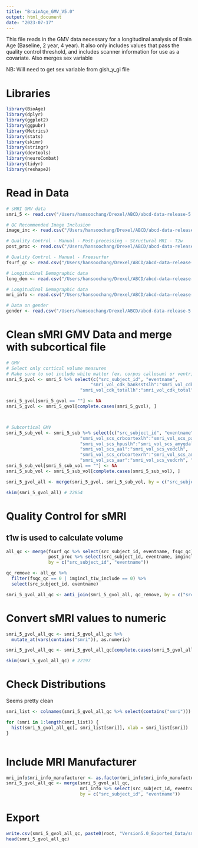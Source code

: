```yaml
---
title: "BrainAge_GMV_V5.0"
output: html_document
date: "2023-07-17"
---
```


This file reads in the GMV data necessary for a longitudinal analysis of Brain Age (Baseline, 2 year, 4 year). It also only includes values that pass the quality control threshold, and includes scanner information for use as a covariate. Also merges sex variable

NB: Will need to get sex variable from gish_y_gi file

# Libraries
```r
library(BioAge)
library(dplyr)
library(ggplot2)
library(ggpubr)
library(Metrics)
library(stats)
library(skimr)
library(stringr)
library(devtools)
library(neuroCombat)
library(tidyr)
library(reshape2)
```


# Read in Data
```r
# sMRI GMV data
smri_5 <- read.csv("/Users/hansoochang/Drexel/ABCD/abcd-data-release-5.1/core/imaging/mri_y_smr_vol_dsk.csv")

# QC Recommended Image Inclusion
image_inc <- read.csv("/Users/hansoochang/Drexel/ABCD/abcd-data-release-5.1/core/imaging/mri_y_qc_incl.csv")

# Quality Control - Manual - Post-processing - Structural MRI - T2w
post_proc <- read.csv("/Users/hansoochang/Drexel/ABCD/abcd-data-release-5.1/core/imaging/mri_y_qc_incl.csv")

# Quality Control - Manual - Freesurfer
fsurf_qc <- read.csv("/Users/hansoochang/Drexel/ABCD/abcd-data-release-5.1/core/imaging/mri_y_qc_man_fsurf.csv")

# Longitudinal Demographic data
long_dem <- read.csv("/Users/hansoochang/Drexel/ABCD/abcd-data-release-5.1/core/abcd-general/abcd_y_lt.csv")

# Longitudinal Demographic data
mri_info <- read.csv("/Users/hansoochang/Drexel/ABCD/abcd-data-release-5.1/core/imaging/mri_y_adm_info.csv")

# Data on gender
gender <- read.csv("/Users/hansoochang/Drexel/ABCD/abcd-data-release-5.1/core/gender-identity-sexual-health/gish_y_gi.csv")


```


# Clean sMRI GMV Data and merge with subcortical file
```r
# GMV
# Select only cortical volume measures
# Make sure to not include white matter (ex. corpus callosum) or ventricles
smri_5_gvol <- smri_5 %>% select(c("src_subject_id", "eventname",
                                "smri_vol_cdk_banksstslh":"smri_vol_cdk_insularh", 
                            "smri_vol_cdk_totallh":"smri_vol_cdk_total"))

smri_5_gvol[smri_5_gvol == ""] <- NA
smri_5_gvol <- smri_5_gvol[complete.cases(smri_5_gvol), ]



# Subcortical GMV
smri_5_sub_vol <- smri_5_sub %>% select(c("src_subject_id", "eventname", 
                            "smri_vol_scs_crbcortexlh":"smri_vol_scs_pallidumlh",
                            "smri_vol_scs_hpuslh":"smri_vol_scs_amygdalalh", 
                            "smri_vol_scs_aal":"smri_vol_scs_vedclh", 
                            "smri_vol_scs_crbcortexrh":"smri_vol_scs_amygdalarh", 
                            "smri_vol_scs_aar":"smri_vol_scs_vedcrh", "smri_vol_scs_subcorticalgv"))
smri_5_sub_vol[smri_5_sub_vol == ""] <- NA
smri_5_sub_vol <- smri_5_sub_vol[complete.cases(smri_5_sub_vol), ]

smri_5_gvol_all <- merge(smri_5_gvol, smri_5_sub_vol, by = c("src_subject_id", "eventname"))

skim(smri_5_gvol_all) # 22854
```

# Quality Control for sMRI
## t1w is used to calculate volume
```r

all_qc <- merge(fsurf_qc %>% select(src_subject_id, eventname, fsqc_qc),
                post_proc %>% select(src_subject_id, eventname, imgincl_t1w_include),
                by = c("src_subject_id", "eventname"))

qc_remove <- all_qc %>% 
  filter(fsqc_qc == 0 | imgincl_t1w_include == 0) %>% 
  select(src_subject_id, eventname)

smri_5_gvol_all_qc <- anti_join(smri_5_gvol_all, qc_remove, by = c("src_subject_id", "eventname"))

```


# Convert sMRI values to numeric
```r
smri_5_gvol_all_qc <- smri_5_gvol_all_qc %>% 
  mutate_at(vars(contains("smri")), as.numeric)

smri_5_gvol_all_qc <- smri_5_gvol_all_qc[complete.cases(smri_5_gvol_all_qc), ]

skim(smri_5_gvol_all_qc) # 22197
```


# Check Distributions
Seems pretty clean
```r
smri_list <- colnames(smri_5_gvol_all_qc %>% select(contains("smri")))

for (smri in 1:length(smri_list)) {
  hist(smri_5_gvol_all_qc[, smri_list[smri]], xlab = smri_list[smri])
}



```

# Include MRI Manufacturer
```r
mri_info$mri_info_manufacturer <- as.factor(mri_info$mri_info_manufacturer)
smri_5_gvol_all_qc <- merge(smri_5_gvol_all_qc, 
                            mri_info %>% select(src_subject_id, eventname, mri_info_manufacturer), 
                            by = c("src_subject_id", "eventname"))

```


# Export
```r
write.csv(smri_5_gvol_all_qc, paste0(root, "Version5.0_Exported_Data/smri_5_gvol_all_qc.csv"))
head(smri_5_gvol_all_qc)
```

























